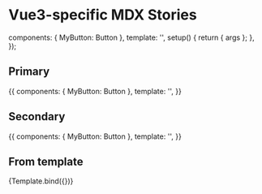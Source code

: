 
<Meta title="stories/renderers/vue3/vue3-mdx" />

# Vue3-specific MDX Stories


  components: { MyButton: Button },
  template: '<my-button v-bind="args" />',
  setup() {
    return { args };
  },
});

## Primary

<Canvas>
  <Story name="Primary">
    {{
      components: { MyButton: Button },
      template: '<my-button :primary="true" label="Primary button" />',
    }}
  </Story>
</Canvas>

## Secondary

<Canvas>
  <Story name="Secondary">
    {{
      components: { MyButton: Button },
      template: '<my-button :primary="false" label="Secondary button" />',
    }}
  </Story>
</Canvas>

## From template

<Canvas>
  <Story name="From Template" args={{ label: 'From template' }}>
    {Template.bind({})}
  </Story>
</Canvas>
